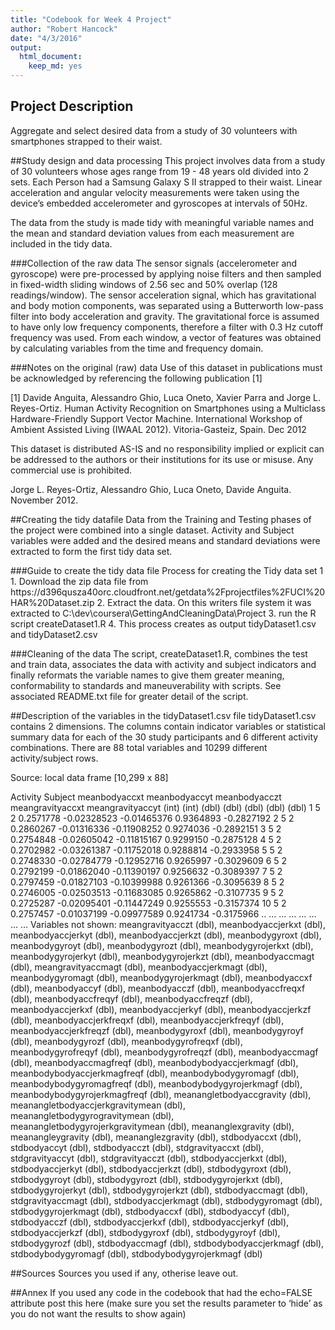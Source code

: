 ---
title: "Codebook for Week 4 Project"
author: "Robert Hancock"
date: "4/3/2016"
output:
  html_document:
    keep_md: yes
---

## Project Description
Aggregate and select desired data from a study of 30 volunteers with smartphones strapped to their waist.

##Study design and data processing
This project involves data from a study of 30 volunteers whose ages range from 19 - 48 years old divided into 2 sets. Each Person had a Samsung Galaxy S II strapped to their waist. Linear acceleration and angular velocity measurements were taken using the device's embedded accelerometer and gyroscopes at intervals of 50Hz. 

The data from the study is made tidy with meaningful variable names and the mean and standard deviation values from each measurement are included in the tidy data.

###Collection of the raw data
The sensor signals (accelerometer and gyroscope) were pre-processed by applying noise filters and then sampled in fixed-width sliding windows of 2.56 sec and 50% overlap (128 readings/window). The sensor acceleration signal, which has gravitational and body motion components, was separated using a Butterworth low-pass filter into body acceleration and gravity. The gravitational force is assumed to have only low frequency components, therefore a filter with 0.3 Hz cutoff frequency was used. From each window, a vector of features was obtained by calculating variables from the time and frequency domain.

###Notes on the original (raw) data 
Use of this dataset in publications must be acknowledged by referencing the following publication [1] 

[1] Davide Anguita, Alessandro Ghio, Luca Oneto, Xavier Parra and Jorge L. Reyes-Ortiz. Human Activity Recognition on Smartphones using a Multiclass Hardware-Friendly Support Vector Machine. International Workshop of Ambient Assisted Living (IWAAL 2012). Vitoria-Gasteiz, Spain. Dec 2012

This dataset is distributed AS-IS and no responsibility implied or explicit can be addressed to the authors or their institutions for its use or misuse. Any commercial use is prohibited.

Jorge L. Reyes-Ortiz, Alessandro Ghio, Luca Oneto, Davide Anguita. November 2012.

##Creating the tidy datafile
Data from the Training and Testing phases of the project were combined into a single dataset. Activity and Subject variables were added and the desired means and standard deviations were extracted to form the first tidy data set.

###Guide to create the tidy data file
Process for creating the Tidy data set 1
1. Download the zip data file from https://d396qusza40orc.cloudfront.net/getdata%2Fprojectfiles%2FUCI%20HAR%20Dataset.zip
2. Extract the data. On this writers file system it was extracted to C:\\dev\\coursera\\GettingAndCleaningData\\Project
3. run the R script createDataset1.R
4. This process creates as output tidyDataset1.csv and tidyDataset2.csv

###Cleaning of the data
The script, createDataset1.R, combines the test and train data, associates the data with activity and subject indicators and finally reformats the variable names to give them greater meaning, conformability to standards and maneuverability with scripts. 
See associated README.txt file for greater detail of the script.

##Description of the variables in the tidyDataset1.csv file
tidyDataset1.csv contains 2 dimensions. The columns contain indicator variables or statistical summary data for each of the 30 study participants and 6 different activity combinations. 
There are 88 total variables and 10299 different activity/subject rows.

Source: local data frame [10,299 x 88]

   Activity Subject meanbodyaccxt meanbodyaccyt meanbodyacczt meangravityaccxt meangravityaccyt
      (int)   (int)         (dbl)         (dbl)         (dbl)            (dbl)            (dbl)
1         5       2     0.2571778   -0.02328523   -0.01465376        0.9364893       -0.2827192
2         5       2     0.2860267   -0.01316336   -0.11908252        0.9274036       -0.2892151
3         5       2     0.2754848   -0.02605042   -0.11815167        0.9299150       -0.2875128
4         5       2     0.2702982   -0.03261387   -0.11752018        0.9288814       -0.2933958
5         5       2     0.2748330   -0.02784779   -0.12952716        0.9265997       -0.3029609
6         5       2     0.2792199   -0.01862040   -0.11390197        0.9256632       -0.3089397
7         5       2     0.2797459   -0.01827103   -0.10399988        0.9261366       -0.3095639
8         5       2     0.2746005   -0.02503513   -0.11683085        0.9265862       -0.3107735
9         5       2     0.2725287   -0.02095401   -0.11447249        0.9255553       -0.3157374
10        5       2     0.2757457   -0.01037199   -0.09977589        0.9241734       -0.3175966
..      ...     ...           ...           ...           ...              ...              ...
Variables not shown: meangravityacczt (dbl), meanbodyaccjerkxt (dbl), meanbodyaccjerkyt (dbl),
  meanbodyaccjerkzt (dbl), meanbodygyroxt (dbl), meanbodygyroyt (dbl), meanbodygyrozt (dbl),
  meanbodygyrojerkxt (dbl), meanbodygyrojerkyt (dbl), meanbodygyrojerkzt (dbl), meanbodyaccmagt
  (dbl), meangravityaccmagt (dbl), meanbodyaccjerkmagt (dbl), meanbodygyromagt (dbl),
  meanbodygyrojerkmagt (dbl), meanbodyaccxf (dbl), meanbodyaccyf (dbl), meanbodyacczf (dbl),
  meanbodyaccfreqxf (dbl), meanbodyaccfreqyf (dbl), meanbodyaccfreqzf (dbl), meanbodyaccjerkxf
  (dbl), meanbodyaccjerkyf (dbl), meanbodyaccjerkzf (dbl), meanbodyaccjerkfreqxf (dbl),
  meanbodyaccjerkfreqyf (dbl), meanbodyaccjerkfreqzf (dbl), meanbodygyroxf (dbl), meanbodygyroyf
  (dbl), meanbodygyrozf (dbl), meanbodygyrofreqxf (dbl), meanbodygyrofreqyf (dbl),
  meanbodygyrofreqzf (dbl), meanbodyaccmagf (dbl), meanbodyaccmagfreqf (dbl),
  meanbodybodyaccjerkmagf (dbl), meanbodybodyaccjerkmagfreqf (dbl), meanbodybodygyromagf (dbl),
  meanbodybodygyromagfreqf (dbl), meanbodybodygyrojerkmagf (dbl), meanbodybodygyrojerkmagfreqf
  (dbl), meanangletbodyaccgravity (dbl), meanangletbodyaccjerkgravitymean (dbl),
  meanangletbodygyrogravitymean (dbl), meanangletbodygyrojerkgravitymean (dbl), meananglexgravity
  (dbl), meanangleygravity (dbl), meananglezgravity (dbl), stdbodyaccxt (dbl), stdbodyaccyt (dbl),
  stdbodyacczt (dbl), stdgravityaccxt (dbl), stdgravityaccyt (dbl), stdgravityacczt (dbl),
  stdbodyaccjerkxt (dbl), stdbodyaccjerkyt (dbl), stdbodyaccjerkzt (dbl), stdbodygyroxt (dbl),
  stdbodygyroyt (dbl), stdbodygyrozt (dbl), stdbodygyrojerkxt (dbl), stdbodygyrojerkyt (dbl),
  stdbodygyrojerkzt (dbl), stdbodyaccmagt (dbl), stdgravityaccmagt (dbl), stdbodyaccjerkmagt
  (dbl), stdbodygyromagt (dbl), stdbodygyrojerkmagt (dbl), stdbodyaccxf (dbl), stdbodyaccyf (dbl),
  stdbodyacczf (dbl), stdbodyaccjerkxf (dbl), stdbodyaccjerkyf (dbl), stdbodyaccjerkzf (dbl),
  stdbodygyroxf (dbl), stdbodygyroyf (dbl), stdbodygyrozf (dbl), stdbodyaccmagf (dbl),
  stdbodybodyaccjerkmagf (dbl), stdbodybodygyromagf (dbl), stdbodybodygyrojerkmagf (dbl)




##Sources
Sources you used if any, otherise leave out.

##Annex
If you used any code in the codebook that had the echo=FALSE attribute post this here (make sure you set the results parameter to 'hide' as you do not want the results to show again)
